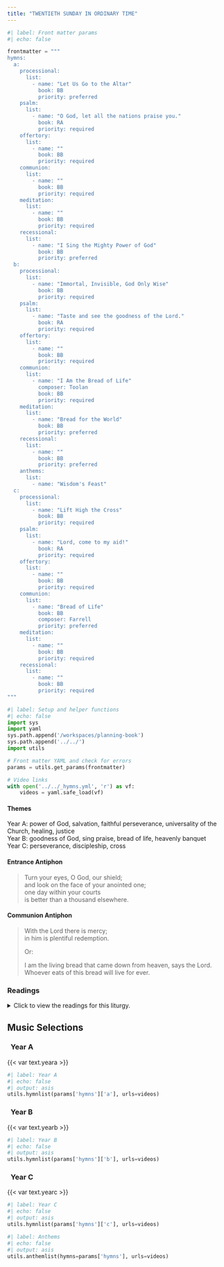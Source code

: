 ```yaml
---
title: "TWENTIETH SUNDAY IN ORDINARY TIME"
---
```


```python
#| label: Front matter params
#| echo: false

frontmatter = """
hymns:
  a:
    processional:
      list:
        - name: "Let Us Go to the Altar"
          book: BB
          priority: preferred
    psalm:
      list:
        - name: "O God, let all the nations praise you."
          book: RA
          priority: required
    offertory:
      list:
        - name: ""
          book: BB
          priority: required
    communion:
      list:
        - name: ""
          book: BB
          priority: required
    meditation:
      list:
        - name: ""
          book: BB
          priority: required
    recessional:
      list:
        - name: "I Sing the Mighty Power of God"
          book: BB
          priority: preferred
  b:
    processional:
      list:
        - name: "Immortal, Invisible, God Only Wise"
          book: BB
          priority: required
    psalm:
      list:
        - name: "Taste and see the goodness of the Lord."
          book: RA
          priority: required
    offertory:
      list:
        - name: ""
          book: BB
          priority: required
    communion:
      list:
        - name: "I Am the Bread of Life"
          composer: Toolan
          book: BB
          priority: required
    meditation:
      list:
        - name: "Bread for the World"
          book: BB
          priority: preferred
    recessional:
      list:
        - name: ""
          book: BB
          priority: preferred
    anthems:
      list:
        - name: "Wisdom's Feast"
  c:
    processional:
      list:
        - name: "Lift High the Cross"
          book: BB
          priority: required
    psalm:
      list:
        - name: "Lord, come to my aid!"
          book: RA
          priority: required
    offertory:
      list:
        - name: ""
          book: BB
          priority: required
    communion:
      list:
        - name: "Bread of Life"
          book: BB
          composer: Farrell
          priority: preferred
    meditation:
      list:
        - name: ""
          book: BB
          priority: required
    recessional:
      list:
        - name: ""
          book: BB
          priority: required
"""
```

```python
#| label: Setup and helper functions
#| echo: false
import sys
import yaml
sys.path.append('/workspaces/planning-book')
sys.path.append('../../')
import utils

# Front matter YAML and check for errors
params = utils.get_params(frontmatter)

# Video links
with open('../../_hymns.yml', 'r') as vf:
    videos = yaml.safe_load(vf)
```

:::  {.red}
#### **Themes**
:::

[Year A:]{.red} power of God, salvation, faithful perseverance,
universality of the Church, healing, justice  
[Year B:]{.red} goodness of God, sing praise, bread of life, heavenly
banquet  
[Year C:]{.red} perseverance, discipleship, cross

:::  {.red}
#### **Entrance Antiphon**
:::

> Turn your eyes, O God, our shield;  
> and look on the face of your anointed one;  
> one day within your courts  
> is better than a thousand elsewhere.  

:::  {.red}
#### **Communion Antiphon**
:::

> With the Lord there is mercy;  
> in him is plentiful redemption.  
> 
> [Or:]{.red}  
>
> I am the living bread that came down from heaven, says the Lord.  
> Whoever eats of this bread will live for ever.  

:::: {.content-visible when-format="html"}
::: {.red}
### Readings
:::

<details>
  <summary>Click to view the readings for this liturgy.</summary>

::: {.titlered}
### &nbsp; Year A
:::

::: {.red}
#### First Reading [Isaiah 56:1, 6-7]{style="float:right" .small}
:::

Thus says the LORD:  
Observe what is right, do what is just;  
for my salvation is about to come,  
my justice, about to be revealed.  

The foreigners who join themselves to the LORD,  
ministering to him,  
loving the name of the LORD,  
and becoming his servants—  
all who keep the sabbath free from profanation  
and hold to my covenant,  
them I will bring to my holy mountain  
and make joyful in my house of prayer;  
their burnt offerings and sacrifices  
will be acceptable on my altar,  
for my house shall be called  
a house of prayer for all peoples.  

***

::: {.red}
#### Responsorial Psalm [Psalm 67:2-3, 5, 6, 8]{style="float:right" .small}
:::

**[℟.]{.red}** **O God, let all the nations praise you!**  

May God have pity on us and bless us;  
may he let his face shine upon us.  
So may your way be known upon earth;  
among all nations, your salvation. **[℟.]{.red}**  

May the nations be glad and exult  
because you rule the peoples in equity;  
the nations on the earth you guide. **[℟.]{.red}**  

May the peoples praise you, O God;  
may all the peoples praise you!  
May God bless us,  
and may all the ends of the earth fear him! **[℟.]{.red}**  

***

::: {.red}
#### Second Reading [Romans 11:13-15, 29-32]{style="float:right" .small}
:::

Brothers and sisters:  
I am speaking to you Gentiles.  
Inasmuch as I am the apostle to the Gentiles,  
I glory in my ministry in order to make my race jealous  
and thus save some of them.  
For if their rejection is the reconciliation of the world,  
what will their acceptance be but life from the dead?  

For the gifts and the call of God are irrevocable.  
Just as you once disobeyed God  
but have now received mercy because of their disobedience,  
so they have now disobeyed in order that,  
by virtue of the mercy shown to you,  
they too may now receive mercy.  
For God delivered all to disobedience,  
that he might have mercy upon all.  

***

::: {.red}
#### Gospel Acclamation [Cf. Matthew 4:23]{style="float:right" .small}
:::

**[℟.]{.red}** **Alleluia, alleluia.**  
Jesus proclaimed the Gospel of the kingdom  
and cured every disease among the people. **[℟.]{.red}**  

***

::: {.red}
#### Gospel [Matthew 15:21-28]{style="float:right" .small}
:::

At that time, Jesus withdrew to the region of Tyre and Sidon.  
And behold, a Canaanite woman of that district came and called out,  
"Have pity on me, Lord, Son of David!  
My daughter is tormented by a demon."  
But Jesus did not say a word in answer to her.  
Jesus' disciples came and asked him,  
"Send her away, for she keeps calling out after us."  
He said in reply,  
"I was sent only to the lost sheep of the house of Israel."  
But the woman came and did Jesus homage, saying, "Lord, help me."  
He said in reply,  
"It is not right to take the food of the children  
and throw it to the dogs."  
She said, "Please, Lord, for even the dogs eat the scraps  
that fall from the table of their masters."  
Then Jesus said to her in reply,   
"O woman, great is your faith!  
Let it be done for you as you wish."  
And the woman's daughter was healed from that hour.  

::: {.centered}
{{< var symbols.cross >}} &nbsp; {{< var symbols.cross >}} &nbsp; {{< var symbols.cross >}}
:::

::: {.titlered}
### &nbsp; Year B
:::

::: {.red}
#### First Reading [Proverbs 9:1-6]{style="float:right" .small}
:::

Wisdom has built her house,  
she has set up her seven columns;  
she has dressed her meat, mixed her wine,  
yes, she has spread her table.  
She has sent out her maidens; she calls  
from the heights out over the city:  
"Let whoever is simple turn in here;  
To the one who lacks understanding, she says,  
Come, eat of my food,  
and drink of the wine I have mixed!  
Forsake foolishness that you may live;  
advance in the way of understanding."  

***

::: {.red}
#### Responsorial Psalm [Psalm 34:2-3, 4-5, 6-7]{style="float:right" .small}
:::

**[℟.]{.red}** **Taste and see the goodness of the Lord.**  

I will bless the LORD at all times;  
his praise shall be ever in my mouth.  
Let my soul glory in the LORD;  
the lowly will hear me and be glad. **[℟.]{.red}**  

Glorify the LORD with me,  
let us together extol his name.  
I sought the LORD, and he answered me  
and delivered me from all my fears. **[℟.]{.red}**  

Look to him that you may be radiant with joy,  
and your faces may not blush with shame.  
When the poor one called out, the LORD heard,  
and from all his distress he saved him. **[℟.]{.red}**  

***

::: {.red}
#### Second Reading [Ephesians 5:15-20]{style="float:right" .small}
:::

Brothers and sisters:  
Watch carefully how you live,  
not as foolish persons but as wise,  
making the most of the opportunity,  
because the days are evil.  
Therefore, do not continue in ignorance,  
but try to understand what is the will of the Lord.  
And do not get drunk on wine, in which lies debauchery,  
but be filled with the Spirit,  
addressing one another in psalms and hymns and spiritual songs,  
singing and playing to the Lord in your hearts,  
giving thanks always and for everything  
in the name of our Lord Jesus Christ to God the Father.  

***

::: {.red}
#### Gospel Acclamation [John 6:56]{style="float:right" .small}
:::

**[℟.]{.red}** **Alleluia, alleluia.**  
Whoever eats my flesh and drinks my blood  
remains in me and I in him, says the Lord. **[℟.]{.red}**  

***

::: {.red}
#### Gospel [John 6:51-58]{style="float:right" .small}
:::

Jesus said to the crowds:  
"I am the living bread that came down from heaven;  
whoever eats this bread will live forever;  
and the bread that I will give  
is my flesh for the life of the world."  

The Jews quarreled among themselves, saying,  
"How can this man give us his flesh to eat?"  
Jesus said to them,  
"Amen, amen, I say to you,  
unless you eat the flesh of the Son of Man and drink his blood,  
you do not have life within you.  
Whoever eats my flesh and drinks my blood  
has eternal life,  
and I will raise him on the last day.  
For my flesh is true food,  
and my blood is true drink.  
Whoever eats my flesh and drinks my blood  
remains in me and I in him.  
Just as the living Father sent me  
and I have life because of the Father,  
so also the one who feeds on me  
will have life because of me.  
This is the bread that came down from heaven.  
Unlike your ancestors who ate and still died,  
whoever eats this bread will live forever."  

::: {.centered}
{{< var symbols.cross >}} &nbsp; {{< var symbols.cross >}} &nbsp; {{< var symbols.cross >}}
:::

::: {.titlered}
### &nbsp; Year C
:::

::: {.red}
#### First Reading [Jeremiah 38:4-6, 8-10]{style="float:right" .small}
:::

In those days, the princes said to the king:  
"Jeremiah ought to be put to death;  
he is demoralizing the soldiers who are left in this city,  
and all the people, by speaking such things to them;  
he is not interested in the welfare of our people,  
but in their ruin."  
King Zedekiah answered: "He is in your power";  
for the king could do nothing with them.  
And so they took Jeremiah  
and threw him into the cistern of Prince Malchiah,  
which was in the quarters of the guard,  
letting him down with ropes.  
There was no water in the cistern, only mud,  
and Jeremiah sank into the mud.  

Ebed-melech, a court official,  
went there from the palace and said to him:  
"My lord king,  
these men have been at fault  
in all they have done to the prophet Jeremiah,  
casting him into the cistern.  
He will die of famine on the spot,  
for there is no more food in the city."  
Then the king ordered Ebed-melech the Cushite  
to take three men along with him,  
and draw the prophet Jeremiah out of the cistern before  
he should die.  

***

::: {.red}
#### Responsorial Psalm [Psalm 40:2, 3, 4, 18]{style="float:right" .small}
:::

**[℟.]{.red}** **Lord, come to my aid!**  

I have waited, waited for the LORD,  
and he stooped toward me. **[℟.]{.red}**  

The LORD heard my cry.  
He drew me out of the pit of destruction,  
out of the mud of the swamp;  
he set my feet upon a crag;  
he made firm my steps. **[℟.]{.red}**  

And he put a new song into my mouth,  
a hymn to our God.  
Many shall look on in awe  
and trust in the LORD. **[℟.]{.red}**  

Though I am afflicted and poor,  
yet the LORD thinks of me.  
You are my help and my deliverer;  
O my God, hold not back! **[℟.]{.red}**  

***

::: {.red}
#### Second Reading [Hebrews 12:1-4]{style="float:right" .small}
:::

Brothers and sisters:  
Since we are surrounded by so great a cloud of witnesses,  
let us rid ourselves of every burden and sin that clings to us  
and persevere in running the race that lies before us  
while keeping our eyes fixed on Jesus,  
the leader and perfecter of faith.  
For the sake of the joy that lay before him  
he endured the cross, despising its shame,  
and has taken his seat at the right of the throne of God.  
Consider how he endured such opposition from sinners,  
in order that you may not grow weary and lose heart.  
In your struggle against sin  
you have not yet resisted to the point of shedding blood.  

***

::: {.red}
#### Gospel Acclamation [John 10:27]{style="float:right" .small}
:::

**[℟.]{.red}** **Alleluia, alleluia.**  
My sheep hear my voice, says the Lord;  
I know them, and they follow me. **[℟.]{.red}**  

***

::: {.red}
#### Gospel [Luke 12:49-53]{style="float:right" .small}
:::

Jesus said to his disciples:  
"I have come to set the earth on fire,  
and how I wish it were already blazing!  
There is a baptism with which I must be baptized,  
and how great is my anguish until it is accomplished!  
Do you think that I have come to establish peace on the earth?  
No, I tell you, but rather division.  
From now on a household of five will be divided,  
three against two and two against three;  
a father will be divided against his son  
and a son against his father,  
a mother against her daughter  
and a daughter against her mother,  
a mother-in-law against her daughter-in-law  
and a daughter-in-law against her mother-in-law."  

::: {.centered}
{{< var symbols.cross >}} &nbsp; {{< var symbols.cross >}} &nbsp; {{< var symbols.cross >}}
:::

</details>
::::

::: {.red}
## Music Selections
:::

::: {.titlered}
### &nbsp; Year A
:::
{{< var text.yeara >}}

```python
#| label: Year A
#| echo: false
#| output: asis
utils.hymnlist(params['hymns']['a'], urls=videos)
```

::: {.titlered}
### &nbsp; Year B
:::
{{< var text.yearb >}}

```python
#| label: Year B
#| echo: false
#| output: asis
utils.hymnlist(params['hymns']['b'], urls=videos)
```

::: {.titlered}
### &nbsp; Year C
:::
{{< var text.yearc >}}

```python
#| label: Year C
#| echo: false
#| output: asis
utils.hymnlist(params['hymns']['c'], urls=videos)
```


```python
#| label: Anthems
#| echo: false
#| output: asis
utils.anthemlist(hymns=params['hymns'], urls=videos)
```

